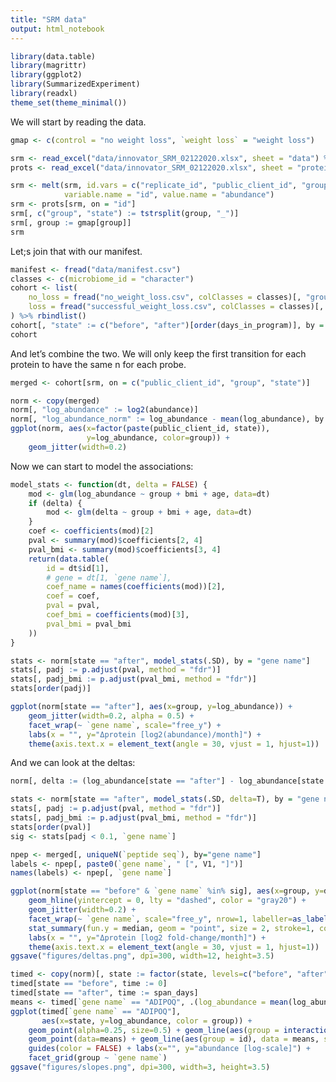 ```yaml
---
title: "SRM data"
output: html_notebook
---
```


```r
library(data.table)
library(magrittr)
library(ggplot2)
library(SummarizedExperiment)
library(readxl)
theme_set(theme_minimal())
```

We will start by reading the data.

```r
gmap <- c(control = "no weight loss", `weight loss` = "weight loss")

srm <- read_excel("data/innovator_SRM_02122020.xlsx", sheet = "data") %>% setDT()
prots <- read_excel("data/innovator_SRM_02122020.xlsx", sheet = "proteins") %>% setDT()

srm <- melt(srm, id.vars = c("replicate_id", "public_client_id", "group"), 
            variable.name = "id", value.name = "abundance")
srm <- prots[srm, on = "id"]
srm[, c("group", "state") := tstrsplit(group, "_")]
srm[, group := gmap[group]]
srm
```

Let;s join that with our manifest.

```r
manifest <- fread("data/manifest.csv")
classes <- c(microbiome_id = "character")
cohort <- list(
    no_loss = fread("no_weight_loss.csv", colClasses = classes)[, "group" := "no weight loss"],
    loss = fread("successful_weight_loss.csv", colClasses = classes)[, "group" := "weight loss"]
) %>% rbindlist()
cohort[, "state" := c("before", "after")[order(days_in_program)], by = "public_client_id"]
cohort
```

And let's combine the two. We will only keep the first transition for each protein to have the same n for each probe.

```r
merged <- cohort[srm, on = c("public_client_id", "group", "state")]

norm <- copy(merged)
norm[, "log_abundance" := log2(abundance)]
norm[, "log_abundance_norm" := log_abundance - mean(log_abundance), by = c("public_client_id", "state")]
ggplot(norm, aes(x=factor(paste(public_client_id, state)), 
                 y=log_abundance, color=group)) + 
    geom_jitter(width=0.2)
```

Now we can start to model the associations:

```r
model_stats <- function(dt, delta = FALSE) {
    mod <- glm(log_abundance ~ group + bmi + age, data=dt)
    if (delta) {
        mod <- glm(delta ~ group + bmi + age, data=dt)
    }
    coef <- coefficients(mod)[2]
    pval <- summary(mod)$coefficients[2, 4]
    pval_bmi <- summary(mod)$coefficients[3, 4]
    return(data.table(
        id = dt$id[1],
        # gene = dt[1, `gene name`],
        coef_name = names(coefficients(mod))[2],
        coef = coef,
        pval = pval,
        coef_bmi = coefficients(mod)[3],
        pval_bmi = pval_bmi
    ))
}

stats <- norm[state == "after", model_stats(.SD), by = "gene name"]
stats[, padj := p.adjust(pval, method = "fdr")]
stats[, padj_bmi := p.adjust(pval_bmi, method = "fdr")]
stats[order(padj)]

ggplot(norm[state == "after"], aes(x=group, y=log_abundance)) + 
    geom_jitter(width=0.2, alpha = 0.5) + 
    facet_wrap(~ `gene name`, scale="free_y") +
    labs(x = "", y="Δprotein [log2(abundance)/month]") +
    theme(axis.text.x = element_text(angle = 30, vjust = 1, hjust=1))
```

And we can look at the deltas:

```r
norm[, delta := (log_abundance[state == "after"] - log_abundance[state == "before"]) / span_days * 30.5, by = c("public_client_id", "id")]

stats <- norm[state == "after", model_stats(.SD, delta=T), by = "gene name"]
stats[, padj := p.adjust(pval, method = "fdr")]
stats[, padj_bmi := p.adjust(pval_bmi, method = "fdr")]
stats[order(pval)]
sig <- stats[padj < 0.1, `gene name`]

npep <- merged[, uniqueN(`peptide seq`), by="gene name"]
labels <- npep[, paste0(`gene name`, " [", V1, "]")]
names(labels) <- npep[, `gene name`]

ggplot(norm[state == "before" & `gene name` %in% sig], aes(x=group, y=delta)) + 
    geom_hline(yintercept = 0, lty = "dashed", color = "gray20") +
    geom_jitter(width=0.2) + 
    facet_wrap(~ `gene name`, scale="free_y", nrow=1, labeller=as_labeller(labels)) +
    stat_summary(fun.y = median, geom = "point", size = 2, stroke=1, color = "blue", fill="white", shape = 23) +
    labs(x = "", y="Δprotein [log2 fold-change/month]") +
    theme(axis.text.x = element_text(angle = 30, vjust = 1, hjust=1))
ggsave("figures/deltas.png", dpi=300, width=12, height=3.5)
```

```r
timed <- copy(norm)[, state := factor(state, levels=c("before", "after"))]
timed[state == "before", time := 0]
timed[state == "after", time := span_days]
means <- timed[`gene name` == "ADIPOQ", .(log_abundance = mean(log_abundance)), by = c("state", "group", "id", "gene name")]
ggplot(timed[`gene name` == "ADIPOQ"], 
       aes(x=state, y=log_abundance, color = group)) + 
    geom_point(alpha=0.25, size=0.5) + geom_line(aes(group = interaction(public_client_id, id)), alpha=0.25) +
    geom_point(data=means) + geom_line(aes(group = id), data = means, size=1) +
    guides(color = FALSE) + labs(x="", y="abundance [log-scale]") +
    facet_grid(group ~ `gene name`)
ggsave("figures/slopes.png", dpi=300, width=3, height=3.5)
```